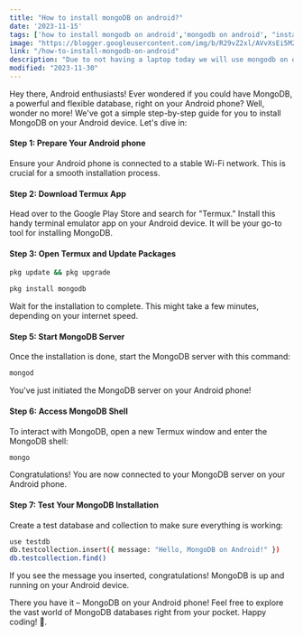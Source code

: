 ```yaml
---
title: "How to install mongoDB on android?"
date: '2023-11-15'
tags: ['how to install mongodb on android','mongodb on android', "install mongodb on phone" , 'mongodb for android']
image: "https://blogger.googleusercontent.com/img/b/R29vZ2xl/AVvXsEi5M2rGqs1aj3_LkTZkkiieITdkQEmj4mPwTO8jS86DiwOmiN7CXW7JhPkkc94pP3xTZ8toJVpju0IABU9mNwEC5vEhBhZsLMjMcs1M1TjsxislxUHZ95BC5y1ybK9TdCBvCEkti0gwD3n1BGtnzDWPwoqsByZVa1bwNExjHuvJFjCXUUmQNvM0FEK8OF0/s320/mongodb%20(1).png"
link: "/how-to-install-mongodb-on-android"
description: "Due to not having a laptop today we will use mongodb on out android phone. And using this we can learn uses of mongoDB."
modified: "2023-11-30"
---
```


Hey there, Android enthusiasts! Ever wondered if you could have MongoDB, a powerful and flexible database, right on your Android phone? Well, wonder no more! We've got a simple step-by-step guide for you to install MongoDB on your Android device. Let's dive in:


#### Step 1: Prepare Your Android phone

Ensure your Android phone is connected to a stable Wi-Fi network. This is crucial for a smooth installation process.

#### Step 2: Download Termux App

Head over to the Google Play Store and search for "Termux." Install this handy terminal emulator app on your Android device. It will be your go-to tool for installing MongoDB.

#### Step 3: Open Termux and Update Packages

```bash 
pkg update && pkg upgrade
```



```bash
pkg install mongodb
```



Wait for the installation to complete. This might take a few minutes, depending on your internet speed.

#### Step 5: Start MongoDB Server

Once the installation is done, start the MongoDB server with this command:

```bash
mongod
```


You've just initiated the MongoDB server on your Android phone!

#### Step 6: Access MongoDB Shell

To interact with MongoDB, open a new Termux window and enter the MongoDB shell:

```bash
mongo
```

Congratulations! You are now connected to your MongoDB server on your Android phone.

#### Step 7: Test Your MongoDB Installation
Create a test database and collection to make sure everything is working:

```Bash
use testdb
db.testcollection.insert({ message: "Hello, MongoDB on Android!" })
db.testcollection.find()
```

If you see the message you inserted, congratulations! MongoDB is up and running on your Android device.

There you have it – MongoDB on your Android phone! Feel free to explore the vast world of MongoDB databases right from your pocket. Happy coding! 🚀.


